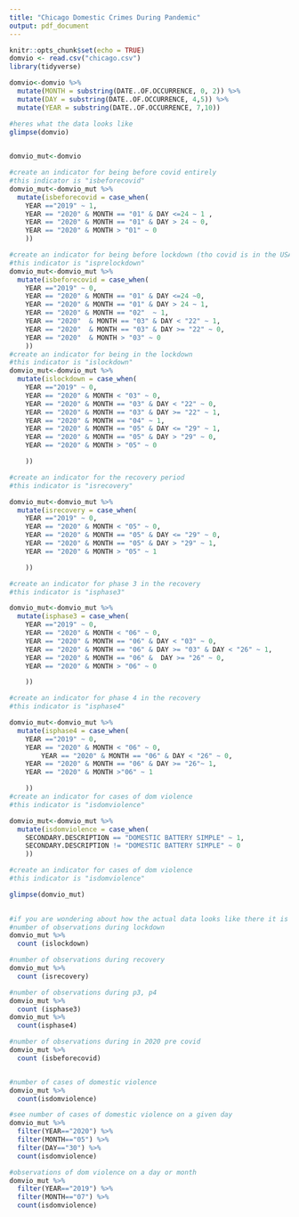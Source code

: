 ```yaml
---
title: "Chicago Domestic Crimes During Pandemic"
output: pdf_document
---
```


```r
knitr::opts_chunk$set(echo = TRUE)
domvio <- read.csv("chicago.csv")
library(tidyverse)

```


```r
domvio<-domvio %>%
  mutate(MONTH = substring(DATE..OF.OCCURRENCE, 0, 2)) %>% 
  mutate(DAY = substring(DATE..OF.OCCURRENCE, 4,5)) %>% 
  mutate(YEAR = substring(DATE..OF.OCCURRENCE, 7,10))

#heres what the data looks like
glimpse(domvio)
  
```

```r
domvio_mut<-domvio

#create an indicator for being before covid entirely
#this indicator is "isbeforecovid"
domvio_mut<-domvio_mut %>%
  mutate(isbeforecovid = case_when(
    YEAR =="2019" ~ 1,
    YEAR == "2020" & MONTH == "01" & DAY <=24 ~ 1 ,
    YEAR == "2020" & MONTH == "01" & DAY > 24 ~ 0,
    YEAR == "2020" & MONTH > "01" ~ 0
    ))

#create an indicator for being before lockdown (tho covid is in the USA)
#this indicator is "isprelockdown"
domvio_mut<-domvio_mut %>%
  mutate(isbeforecovid = case_when(
    YEAR =="2019" ~ 0,
    YEAR == "2020" & MONTH == "01" & DAY <=24 ~0,
    YEAR == "2020" & MONTH == "01" & DAY > 24 ~ 1,
    YEAR == "2020" & MONTH == "02"  ~ 1, 
    YEAR == "2020"  & MONTH == "03" & DAY < "22" ~ 1,
    YEAR == "2020"  & MONTH == "03" & DAY >= "22" ~ 0,
    YEAR == "2020"  & MONTH > "03" ~ 0
    ))
#create an indicator for being in the lockdown
#this indicator is "islockdown"
domvio_mut<-domvio_mut %>%
  mutate(islockdown = case_when(
    YEAR =="2019" ~ 0,
    YEAR == "2020" & MONTH < "03" ~ 0, 
    YEAR == "2020" & MONTH == "03" & DAY < "22" ~ 0,
    YEAR == "2020" & MONTH == "03" & DAY >= "22" ~ 1,
    YEAR == "2020" & MONTH == "04" ~ 1,
    YEAR == "2020" & MONTH == "05" & DAY <= "29" ~ 1,
    YEAR == "2020" & MONTH == "05" & DAY > "29" ~ 0,
    YEAR == "2020" & MONTH > "05" ~ 0

    ))

#create an indicator for the recovery period
#this indicator is "isrecovery"

domvio_mut<-domvio_mut %>%
  mutate(isrecovery = case_when(
    YEAR =="2019" ~ 0,
    YEAR == "2020" & MONTH < "05" ~ 0,
    YEAR == "2020" & MONTH == "05" & DAY <= "29" ~ 0,
    YEAR == "2020" & MONTH == "05" & DAY > "29" ~ 1,
    YEAR == "2020" & MONTH > "05" ~ 1

    ))

#create an indicator for phase 3 in the recovery
#this indicator is "isphase3"

domvio_mut<-domvio_mut %>%
  mutate(isphase3 = case_when(
    YEAR =="2019" ~ 0,
    YEAR == "2020" & MONTH < "06" ~ 0,
    YEAR == "2020" & MONTH == "06" & DAY < "03" ~ 0,
    YEAR == "2020" & MONTH == "06" & DAY >= "03" & DAY < "26" ~ 1,
    YEAR == "2020" & MONTH == "06" &  DAY >= "26" ~ 0,
    YEAR == "2020" & MONTH > "06" ~ 0

    ))

#create an indicator for phase 4 in the recovery
#this indicator is "isphase4"

domvio_mut<-domvio_mut %>%
  mutate(isphase4 = case_when(
    YEAR =="2019" ~ 0,
    YEAR == "2020" & MONTH < "06" ~ 0,
        YEAR == "2020" & MONTH == "06" & DAY < "26" ~ 0,
    YEAR == "2020" & MONTH == "06" & DAY >= "26"~ 1,
    YEAR == "2020" & MONTH >"06" ~ 1

    ))
#create an indicator for cases of dom violence
#this indicator is "isdomviolence"

domvio_mut<-domvio_mut %>%
  mutate(isdomviolence = case_when(
    SECONDARY.DESCRIPTION == "DOMESTIC BATTERY SIMPLE" ~ 1,
    SECONDARY.DESCRIPTION != "DOMESTIC BATTERY SIMPLE" ~ 0
    ))

#create an indicator for cases of dom violence
#this indicator is "isdomviolence"

glimpse(domvio_mut)
  
```

```r
#if you are wondering about how the actual data looks like there it is
#number of observations during lockdown
domvio_mut %>% 
  count (islockdown)

#number of observations during recovery
domvio_mut %>% 
  count (isrecovery)

#number of observations during p3, p4
domvio_mut %>% 
  count (isphase3)
domvio_mut %>% 
  count(isphase4)

#number of observations during in 2020 pre covid
domvio_mut %>% 
  count (isbeforecovid)


#number of cases of domestic violence
domvio_mut %>% 
  count(isdomviolence)

#see number of cases of domestic violence on a given day
domvio_mut %>% 
  filter(YEAR=="2020") %>% 
  filter(MONTH=="05") %>% 
  filter(DAY=="30") %>% 
  count(isdomviolence)

#observations of dom violence on a day or month
domvio_mut %>% 
  filter(YEAR=="2019") %>% 
  filter(MONTH=="07") %>%
  count(isdomviolence)
```
